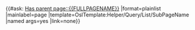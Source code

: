 {{#ask: [[Has parent page::{{FULLPAGENAME}}]] 
|format=plainlist
|mainlabel=page
|template=OslTemplate:Helper/Query/List/SubPageName
|named args=yes
|link=none}}
